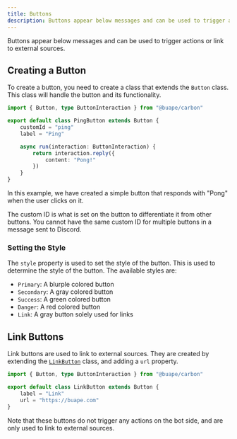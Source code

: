 ```yaml
---
title: Buttons
description: Buttons appear below messages and can be used to trigger actions or link to external sources.
---
```


Buttons appear below messages and can be used to trigger actions or link to external sources.

## Creating a Button

To create a button, you need to create a class that extends the `Button` class. This class will handle the button and its functionality.

```ts title="src/buttons/ping.ts"
import { Button, type ButtonInteraction } from "@buape/carbon"

export default class PingButton extends Button {
	customId = "ping"
	label = "Ping"

	async run(interaction: ButtonInteraction) {
		return interaction.reply({
			content: "Pong!"
		})
	}
}
```

In this example, we have created a simple button that responds with "Pong" when the user clicks on it.

The custom ID is what is set on the button to differentiate it from other buttons. You cannot have the same custom ID for multiple buttons in a message sent to Discord.

### Setting the Style

The `style` property is used to set the style of the button. This is used to determine the style of the button. The available styles are:

- `Primary`: A blurple colored button
- `Secondary`: A gray colored button
- `Success`: A green colored button
- `Danger`: A red colored button
- `Link`: A gray button solely used for links

## Link Buttons

Link buttons are used to link to external sources. They are created by extending the [`LinkButton`](/carbon/api/classes/LinkButton) class, and adding a `url` property.

```ts title="src/buttons/link.ts"
import { Button, type ButtonInteraction } from "@buape/carbon"

export default class LinkButton extends Button {
	label = "Link"
	url = "https://buape.com"
}
```

Note that these buttons do not trigger any actions on the bot side, and are only used to link to external sources.